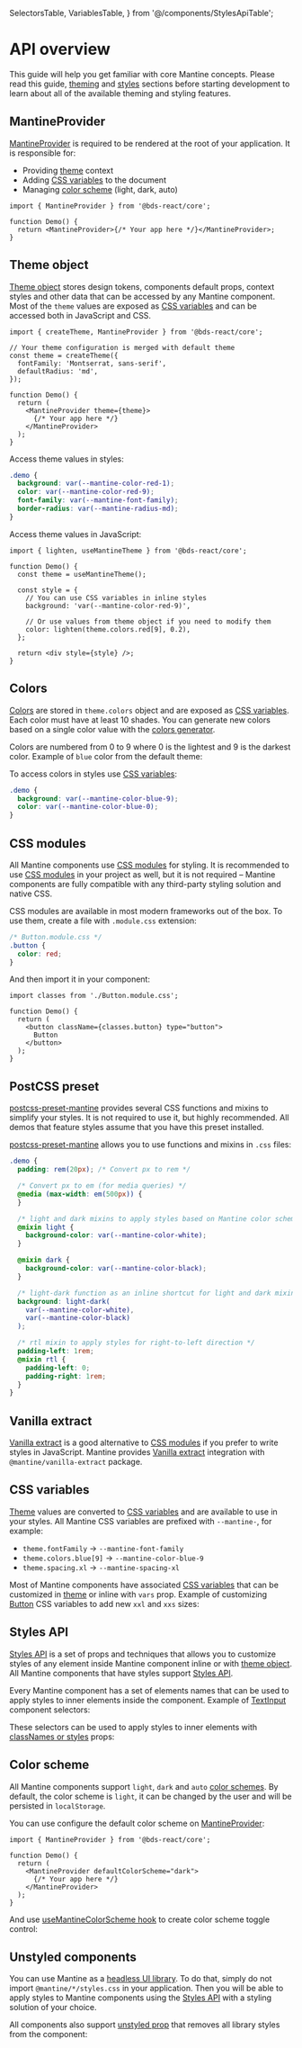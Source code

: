   SelectorsTable,
  VariablesTable,
} from '@/components/StylesApiTable';


# API overview

This guide will help you get familiar with core Mantine concepts.
Please read this guide, [theming](/theming/theme-object/) and [styles](/styles/css-modules/) sections before starting development
to learn about all of the available theming and styling features.

## MantineProvider

[MantineProvider](/theming/mantine-provider) is required to be rendered at the root of your application.
It is responsible for:

- Providing [theme](/theming/theme-object) context
- Adding [CSS variables](/styles/css-variables) to the document
- Managing [color scheme](/theming/color-schemes) (light, dark, auto)

```tsx
import { MantineProvider } from '@bds-react/core';

function Demo() {
  return <MantineProvider>{/* Your app here */}</MantineProvider>;
}
```

## Theme object

[Theme object](/theming/theme-object) stores design tokens, components default props, context styles
and other data that can be accessed by any Mantine component. Most of the `theme` values are exposed as
[CSS variables](/styles/css-variables) and can be accessed both in JavaScript and CSS.

```tsx
import { createTheme, MantineProvider } from '@bds-react/core';

// Your theme configuration is merged with default theme
const theme = createTheme({
  fontFamily: 'Montserrat, sans-serif',
  defaultRadius: 'md',
});

function Demo() {
  return (
    <MantineProvider theme={theme}>
      {/* Your app here */}
    </MantineProvider>
  );
}
```

Access theme values in styles:

```css
.demo {
  background: var(--mantine-color-red-1);
  color: var(--mantine-color-red-9);
  font-family: var(--mantine-font-family);
  border-radius: var(--mantine-radius-md);
}
```

Access theme values in JavaScript:

```tsx
import { lighten, useMantineTheme } from '@bds-react/core';

function Demo() {
  const theme = useMantineTheme();

  const style = {
    // You can use CSS variables in inline styles
    background: 'var(--mantine-color-red-9)',

    // Or use values from theme object if you need to modify them
    color: lighten(theme.colors.red[9], 0.2),
  };

  return <div style={style} />;
}
```

## Colors

[Colors](/theming/colors) are stored in `theme.colors` object and are exposed as [CSS variables](/styles/css-variables).
Each color must have at least 10 shades. You can generate new colors based on a single color value
with the [colors generator](/colors-generator).

Colors are numbered from 0 to 9 where 0 is the lightest and 9 is the darkest color. Example of `blue`
color from the default theme:

<ColorsGroup group="blue" />

To access colors in styles use [CSS variables](/styles/css-variables):

```css
.demo {
  background: var(--mantine-color-blue-9);
  color: var(--mantine-color-blue-0);
}
```

## CSS modules

All Mantine components use [CSS modules](/styles/css-modules) for styling.
It is recommended to use [CSS modules](/styles/css-modules) in your project as well, but it is not required –
Mantine components are fully compatible with any third-party styling solution and native CSS.

CSS modules are available in most modern frameworks out of the box. To use them, create a file with `.module.css` extension:

```css
/* Button.module.css */
.button {
  color: red;
}
```

And then import it in your component:

```tsx
import classes from './Button.module.css';

function Demo() {
  return (
    <button className={classes.button} type="button">
      Button
    </button>
  );
}
```

## PostCSS preset

[postcss-preset-mantine](/styles/postcss-preset) provides several CSS functions and mixins to simplify your styles.
It is not required to use it, but highly recommended. All demos that feature styles
assume that you have this preset installed.

[postcss-preset-mantine](/styles/postcss-preset) allows you to use functions and mixins in `.css` files:

```scss
.demo {
  padding: rem(20px); /* Convert px to rem */

  /* Convert px to em (for media queries) */
  @media (max-width: em(500px)) {
  }

  /* light and dark mixins to apply styles based on Mantine color scheme */
  @mixin light {
    background-color: var(--mantine-color-white);
  }

  @mixin dark {
    background-color: var(--mantine-color-black);
  }

  /* light-dark function as an inline shortcut for light and dark mixins */
  background: light-dark(
    var(--mantine-color-white),
    var(--mantine-color-black)
  );

  /* rtl mixin to apply styles for right-to-left direction */
  padding-left: 1rem;
  @mixin rtl {
    padding-left: 0;
    padding-right: 1rem;
  }
}
```

## Vanilla extract

[Vanilla extract](/styles/vanilla-extract) is a good alternative to [CSS modules](/styles/css-modules) if you
prefer to write styles in JavaScript. Mantine provides [Vanilla extract](/styles/vanilla-extract) integration
with `@mantine/vanilla-extract` package.

## CSS variables

[Theme](/theming/theme-object) values are converted to [CSS variables](/styles/css-variables) and are available to
use in your styles. All Mantine CSS variables are prefixed with `--mantine-`, for example:

- `theme.fontFamily` → `--mantine-font-family`
- `theme.colors.blue[9]` → `--mantine-color-blue-9`
- `theme.spacing.xl` → `--mantine-spacing-xl`

Most of Mantine components have associated [CSS variables](/styles/styles-api) that can be
customized in [theme](/theming/theme-object) or inline with `vars` prop. Example of customizing
[Button](/core/button) CSS variables to add new `xxl` and `xxs` sizes:

<Demo data={StylesDemos.vars} />

## Styles API

[Styles API](/styles/styles-api) is a set of props and techniques that allows you to customize styles of any element
inside Mantine component inline or with [theme object](/theming/theme-object). All Mantine components that
have styles support [Styles API](/styles/styles-api).

Every Mantine component has a set of elements names that can be used to
apply styles to inner elements inside the component.
Example of [TextInput](/core/text-input) component selectors:

<SelectorsTable
  data={TextInputStylesApi}
  component="TextInput"
  withTableBorder={false}
  fixedLayout={false}
/>

These selectors can be used to apply styles to inner elements with [classNames or styles](/styles/styles-api) props:

<Demo data={StylesDemos.classNames} />

## Color scheme

All Mantine components support `light`, `dark` and `auto` [color schemes](/theming/color-schemes). By default,
the color scheme is `light`, it can be changed by the user and will be persisted in `localStorage`.

You can use configure the default color scheme on [MantineProvider](/theming/mantine-provider):

```tsx
import { MantineProvider } from '@bds-react/core';

function Demo() {
  return (
    <MantineProvider defaultColorScheme="dark">
      {/* Your app here */}
    </MantineProvider>
  );
}
```

And use [useMantineColorScheme hook](/theming/color-schemes) to create color scheme toggle control:

<Demo data={ThemingDemos.colorSchemeControl} />

## Unstyled components

You can use Mantine as a [headless UI library](/styles/unstyled). To do that, simply do not import `@mantine/*/styles.css`
in your application. Then you will be able to apply styles to Mantine components using the [Styles API](/styles/styles-api/)
with a styling solution of your choice.

All components also support [unstyled prop](/styles/unstyled)
that removes all library styles from the component:

<Demo data={StylesDemos.unstyled} />
